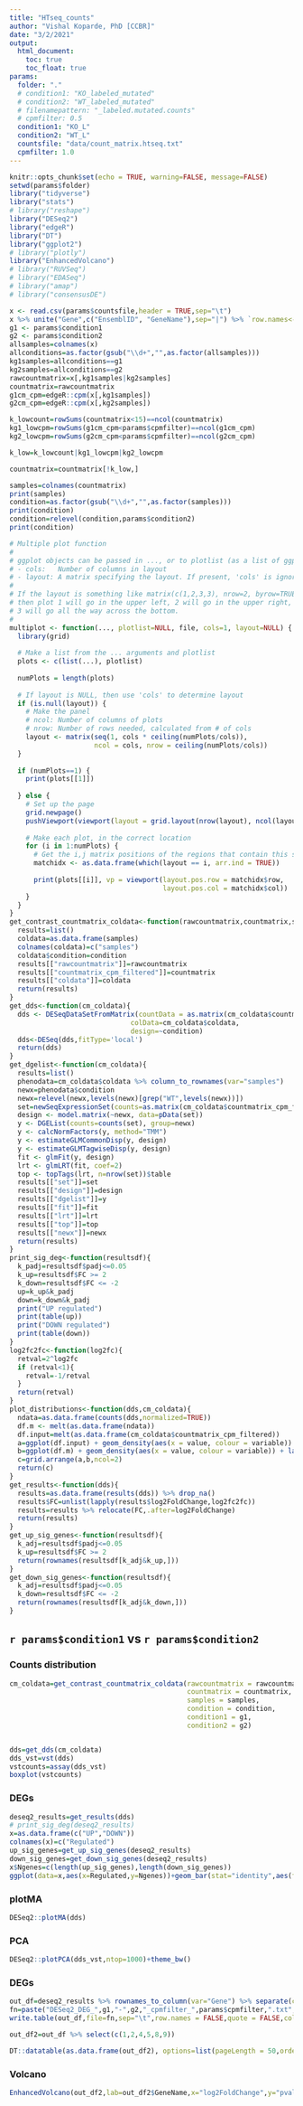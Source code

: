 ```yaml
---
title: "HTseq_counts"
author: "Vishal Koparde, PhD [CCBR]"
date: "3/2/2021"
output: 
  html_document:
    toc: true
    toc_float: true
params:
  folder: "."
  # condition1: "KO_labeled_mutated"
  # condition2: "WT_labeled_mutated"
  # filenamepattern: "_labeled.mutated.counts"
  # cpmfilter: 0.5
  condition1: "KO_L"
  condition2: "WT_L"
  countsfile: "data/count_matrix.htseq.txt"
  cpmfilter: 1.0
---
```


```r
knitr::opts_chunk$set(echo = TRUE, warning=FALSE, message=FALSE)
setwd(params$folder)
library("tidyverse")
library("stats")
# library("reshape")
library("DESeq2")
library("edgeR")
library("DT")
library("ggplot2")
# library("plotly")
library("EnhancedVolcano")
# library("RUVSeq")
# library("EDASeq")
# library("amap")
# library("consensusDE")
```


```r
x <- read.csv(params$countsfile,header = TRUE,sep="\t")
x %>% unite("Gene",c("EnsemblID", "GeneName"),sep="|") %>% `row.names<-`(.,NULL) %>% column_to_rownames(var="Gene") -> x
g1 <- params$condition1
g2 <- params$condition2
allsamples=colnames(x)
allconditions=as.factor(gsub("\\d+","",as.factor(allsamples)))
kg1samples=allconditions==g1
kg2samples=allconditions==g2
rawcountmatrix=x[,kg1samples|kg2samples]
countmatrix=rawcountmatrix
g1cm_cpm=edgeR::cpm(x[,kg1samples])
g2cm_cpm=edgeR::cpm(x[,kg2samples])

k_lowcount=rowSums(countmatrix<15)==ncol(countmatrix)
kg1_lowcpm=rowSums(g1cm_cpm<params$cpmfilter)==ncol(g1cm_cpm)
kg2_lowcpm=rowSums(g2cm_cpm<params$cpmfilter)==ncol(g2cm_cpm)

k_low=k_lowcount|kg1_lowcpm|kg2_lowcpm

countmatrix=countmatrix[!k_low,]

samples=colnames(countmatrix)
print(samples)
condition=as.factor(gsub("\\d+","",as.factor(samples)))
print(condition)
condition=relevel(condition,params$condition2)
print(condition)

```

```r
# Multiple plot function
#
# ggplot objects can be passed in ..., or to plotlist (as a list of ggplot objects)
# - cols:   Number of columns in layout
# - layout: A matrix specifying the layout. If present, 'cols' is ignored.
#
# If the layout is something like matrix(c(1,2,3,3), nrow=2, byrow=TRUE),
# then plot 1 will go in the upper left, 2 will go in the upper right, and
# 3 will go all the way across the bottom.
#
multiplot <- function(..., plotlist=NULL, file, cols=1, layout=NULL) {
  library(grid)
  
  # Make a list from the ... arguments and plotlist
  plots <- c(list(...), plotlist)
  
  numPlots = length(plots)
  
  # If layout is NULL, then use 'cols' to determine layout
  if (is.null(layout)) {
    # Make the panel
    # ncol: Number of columns of plots
    # nrow: Number of rows needed, calculated from # of cols
    layout <- matrix(seq(1, cols * ceiling(numPlots/cols)),
                     ncol = cols, nrow = ceiling(numPlots/cols))
  }
  
  if (numPlots==1) {
    print(plots[[1]])
    
  } else {
    # Set up the page
    grid.newpage()
    pushViewport(viewport(layout = grid.layout(nrow(layout), ncol(layout))))
    
    # Make each plot, in the correct location
    for (i in 1:numPlots) {
      # Get the i,j matrix positions of the regions that contain this subplot
      matchidx <- as.data.frame(which(layout == i, arr.ind = TRUE))
      
      print(plots[[i]], vp = viewport(layout.pos.row = matchidx$row,
                                      layout.pos.col = matchidx$col))
    }
  }
}
get_contrast_countmatrix_coldata<-function(rawcountmatrix,countmatrix,samples,condition,condition1,condition2){
  results=list()
  coldata=as.data.frame(samples)
  colnames(coldata)=c("samples")
  coldata$condition=condition
  results[["rawcountmatrix"]]=rawcountmatrix
  results[["countmatrix_cpm_filtered"]]=countmatrix
  results[["coldata"]]=coldata
  return(results)
}
get_dds<-function(cm_coldata){
  dds <- DESeqDataSetFromMatrix(countData = as.matrix(cm_coldata$countmatrix_cpm_filtered),
                              colData=cm_coldata$coldata,
                              design=~condition)
  dds<-DESeq(dds,fitType='local')
  return(dds)
}
get_dgelist<-function(cm_coldata){
  results=list()
  phenodata=cm_coldata$coldata %>% column_to_rownames(var="samples")
  newx=phenodata$condition
  newx=relevel(newx,levels(newx)[grep("WT",levels(newx))])
  set=newSeqExpressionSet(counts=as.matrix(cm_coldata$countmatrix_cpm_filtered),phenoData = phenodata)
  design <- model.matrix(~newx, data=pData(set))
  y <- DGEList(counts=counts(set), group=newx)
  y <- calcNormFactors(y, method="TMM")
  y <- estimateGLMCommonDisp(y, design)
  y <- estimateGLMTagwiseDisp(y, design)
  fit <- glmFit(y, design)
  lrt <- glmLRT(fit, coef=2)
  top <- topTags(lrt, n=nrow(set))$table
  results[["set"]]=set
  results[["design"]]=design
  results[["dgelist"]]=y
  results[["fit"]]=fit
  results[["lrt"]]=lrt
  results[["top"]]=top
  results[["newx"]]=newx
  return(results)
}
print_sig_deg<-function(resultsdf){
  k_padj=resultsdf$padj<=0.05
  k_up=resultsdf$FC >= 2
  k_down=resultsdf$FC <= -2
  up=k_up&k_padj
  down=k_down&k_padj
  print("UP regulated")
  print(table(up))
  print("DOWN regulated")
  print(table(down))
}
log2fc2fc<-function(log2fc){
  retval=2^log2fc
  if (retval<1){
    retval=-1/retval
  }
  return(retval)
}
plot_distributions<-function(dds,cm_coldata){
  ndata=as.data.frame(counts(dds,normalized=TRUE))
  df.m <- melt(as.data.frame(ndata))
  df.input=melt(as.data.frame(cm_coldata$countmatrix_cpm_filtered))
  a=ggplot(df.input) + geom_density(aes(x = value, colour = variable)) + labs(x = NULL) + theme(legend.position='bottom') + scale_x_log10()+ggtitle("Before normalization")
  b=ggplot(df.m) + geom_density(aes(x = value, colour = variable)) + labs(x = NULL)  + scale_x_log10() + theme(legend.position='bottom') +ggtitle("After normalization")
  c=grid.arrange(a,b,ncol=2)
  return(c)
}
get_results<-function(dds){
  results=as.data.frame(results(dds)) %>% drop_na()
  results$FC=unlist(lapply(results$log2FoldChange,log2fc2fc))
  results=results %>% relocate(FC,.after=log2FoldChange)
  return(results)
}
get_up_sig_genes<-function(resultsdf){
  k_adj=resultsdf$padj<=0.05
  k_up=resultsdf$FC >= 2
  return(rownames(resultsdf[k_adj&k_up,]))
}
get_down_sig_genes<-function(resultsdf){
  k_adj=resultsdf$padj<=0.05
  k_down=resultsdf$FC <= -2
  return(rownames(resultsdf[k_adj&k_down,]))
}

```

## `r params$condition1` vs `r params$condition2`

### Counts distribution

```r
cm_coldata=get_contrast_countmatrix_coldata(rawcountmatrix = rawcountmatrix,
                                            countmatrix = countmatrix,
                                            samples = samples,
                                            condition = condition,
                                            condition1 = g1,
                                            condition2 = g2)


dds=get_dds(cm_coldata)
dds_vst=vst(dds)
vstcounts=assay(dds_vst)
boxplot(vstcounts)


```


### DEGs

```r
deseq2_results=get_results(dds)
# print_sig_deg(deseq2_results)
x=as.data.frame(c("UP","DOWN"))
colnames(x)=c("Regulated")
up_sig_genes=get_up_sig_genes(deseq2_results)
down_sig_genes=get_down_sig_genes(deseq2_results)
x$Ngenes=c(length(up_sig_genes),length(down_sig_genes))
ggplot(data=x,aes(x=Regulated,y=Ngenes))+geom_bar(stat="identity",aes(fill=Regulated), cex=2)+coord_flip()+geom_text(aes(label=Ngenes), hjust=1.6, color="black", size=3.5)+theme_minimal()+ylab("Significant Genes")+xlab("")

```


### plotMA

```r
DESeq2::plotMA(dds)
```

### PCA

```r
DESeq2::plotPCA(dds_vst,ntop=1000)+theme_bw()
```


<!-- ### Sample Heatmap -->


<!-- ```{r labeled_mutated2,echo=FALSE} -->
<!-- edf=edgeR::cpm(edger_results[["dgelist"]])*1e2 -->
<!-- tedf= t(edf) -->
<!-- d=Dist(tedf,method="spearman",diag=TRUE) -->
<!-- m=as.matrix(d) -->

<!-- new.palette=colorRampPalette(c("red","yellow","white"),space="rgb") -->
<!-- #levelplot(m[1:ncol(m),ncol(m):1],col.regions=new.palette(20)) -->
<!-- heatmap(m,symm=TRUE,col=new.palette(4),cexRow=1,cexCol = 0.5) -->
<!-- ``` -->

### DEGs

```r
out_df=deseq2_results %>% rownames_to_column(var="Gene") %>% separate(col="Gene",into=c("EnsemblID","GeneName"),sep="\\|")
fn=paste("DESeq2_DEG_",g1,"-",g2,"_cpmfilter_",params$cpmfilter,".txt",sep="")
write.table(out_df,file=fn,sep="\t",row.names = FALSE,quote = FALSE,col.names = TRUE) 
```

```r
out_df2=out_df %>% select(c(1,2,4,5,8,9))

DT::datatable(as.data.frame(out_df2), options=list(pageLength = 50,order = list(list(6, 'asc')))) %>% formatRound(columns = c(3,4),digits = 3)
```

### Volcano
```r
EnhancedVolcano(out_df2,lab=out_df2$GeneName,x="log2FoldChange",y="pvalue")
```